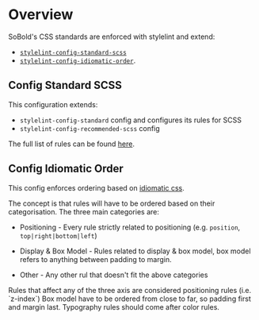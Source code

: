 
# Overview

SoBold's CSS standards are enforced with stylelint and extend:

- [`stylelint-config-standard-scss`](https://www.npmjs.com/package/stylelint-config-standard-scss)
- [`stylelint-config-idiomatic-order`](https://www.npmjs.com/package/stylelint-config-idiomatic-order).

## Config Standard SCSS

This configuration extends:

- `stylelint-config-standard` config and configures its rules for SCSS
- `stylelint-config-recommended-scss` config

The full list of rules can be found [here](https://github.com/stylelint-scss/stylelint-config-standard-scss/blob/HEAD/index.js).

## Config Idiomatic Order

This config enforces ordering based on [idiomatic css](https://github.com/necolas/idiomatic-css#declaration-order).

The concept is that rules will have to be ordered based on their categorisation.
The three main categories are:

- Positioning - Every rule strictly related to positioning (e.g. `position`, `top|right|bottom|left`)

- Display & Box Model - Rules related to display & box model, box model refers to anything between padding to margin.

- Other - Any other rul that doesn't fit the above categories

<Callout type="info">
    Rules that affect any of the three axis are considered positioning rules (i.e. `z-index`)
</Callout>

<Callout type="warning">
    Box model have to be ordered from close to far, so padding first and margin last.
</Callout>

<Callout type="warning">
    Typography rules should come after color rules.
</Callout>
